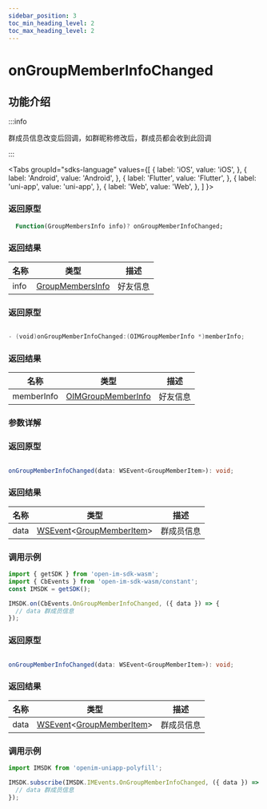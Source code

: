 ```yaml
---
sidebar_position: 3
toc_min_heading_level: 2
toc_max_heading_level: 2
---
```


# onGroupMemberInfoChanged

## 功能介绍

:::info

群成员信息改变后回调，如群昵称修改后，群成员都会收到此回调

:::

<Tabs
groupId="sdks-language"
values={[
{ label: 'iOS', value: 'iOS', },
{ label: 'Android', value: 'Android', },
{ label: 'Flutter', value: 'Flutter', },
{ label: 'uni-app', value: 'uni-app', },
{ label: 'Web', value: 'Web', },
]
}>

<TabItem value="Flutter">

### 返回原型

```dart showLineNumbers
  Function(GroupMembersInfo info)? onGroupMemberInfoChanged;
```

### 返回结果

| 名称 | 类型                                                          | 描述     |
| ---- | ------------------------------------------------------------- | -------- |
| info | [GroupMembersInfo](docs/sdks/class/group/groupMemberInfo.mdx) | 好友信息 |

</TabItem>

<TabItem value="iOS">

### 返回原型

```swift showLineNumbers

- (void)onGroupMemberInfoChanged:(OIMGroupMemberInfo *)memberInfo;

```

### 返回结果

| 名称       | 类型                                                            | 描述     |
| ---------- | --------------------------------------------------------------- | -------- |
| memberInfo | [OIMGroupMemberInfo](docs/sdks/class/group/groupMemberInfo.mdx) | 好友信息 |

</TabItem>

<TabItem value="Android">

### 参数详解

</TabItem>

<TabItem value="Web">

### 返回原型

```ts showLineNumbers

onGroupMemberInfoChanged(data: WSEvent<GroupMemberItem>): void;

```

### 返回结果

| 名称 | 类型                                                                                                  | 描述       |
| ---- | ----------------------------------------------------------------------------------------------------- | ---------- |
| data | [WSEvent](docs/sdks/class/response.mdx)<[GroupMemberItem](docs/sdks/class/group/groupMemberInfo.mdx)> | 群成员信息 |

### 调用示例

```js showLineNumbers
import { getSDK } from 'open-im-sdk-wasm';
import { CbEvents } from 'open-im-sdk-wasm/constant';
const IMSDK = getSDK();

IMSDK.on(CbEvents.OnGroupMemberInfoChanged, ({ data }) => {
  // data 群成员信息
});
```

</TabItem>

<TabItem value="uni-app">

### 返回原型

```ts showLineNumbers

onGroupMemberInfoChanged(data: WSEvent<GroupMemberItem>): void;

```

### 返回结果

| 名称 | 类型                                                                                                  | 描述       |
| ---- | ----------------------------------------------------------------------------------------------------- | ---------- |
| data | [WSEvent](docs/sdks/class/response.mdx)<[GroupMemberItem](docs/sdks/class/group/groupMemberInfo.mdx)> | 群成员信息 |

### 调用示例

```js showLineNumbers
import IMSDK from 'openim-uniapp-polyfill';

IMSDK.subscribe(IMSDK.IMEvents.OnGroupMemberInfoChanged, ({ data }) => {
  // data 群成员信息
});
```

</TabItem>

</Tabs>
